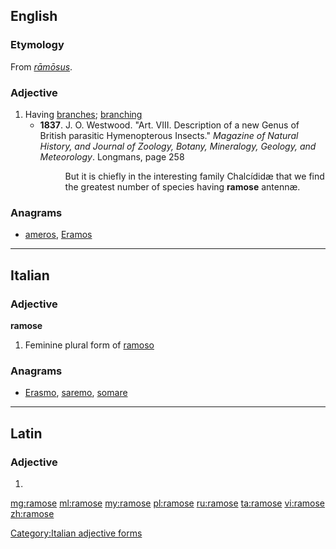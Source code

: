 ==English==

===Etymology===
From {{etyl|la}} ''[[ramosus|rāmōsus]]''.

===Adjective===
{{en-adj}}

# Having [[branch]]es; [[branching]]
#* '''1837'''. J. O. Westwood. "Art. VIII. Description of a new Genus of British parasitic Hymenopterous Insects." ''Magazine of Natural History, and Journal of Zoology, Botany, Mineralogy, Geology, and Meteorology''. Longmans, page 258
#*: But it is chiefly in the interesting family Chalcídidæ that we find the greatest number of species having '''ramose''' antennæ.

===Anagrams===
* [[ameros#English|ameros]], [[Eramos#English|Eramos]]

----

==Italian==

===Adjective===
'''ramose''' {{f}}

# Feminine plural form of [[ramoso]]

===Anagrams===
* [[Erasmo#Italian|Erasmo]], [[saremo#Italian|saremo]], [[somare#Italian|somare]]

[[Category:Italian adjective forms]]

----

==Latin==

===Adjective===
{{la-adj-form|rāmōse}}

# {{inflection of|ramosus|rāmōsus|voc|m|s|lang=la}}

[[mg:ramose]]
[[ml:ramose]]
[[my:ramose]]
[[pl:ramose]]
[[ru:ramose]]
[[ta:ramose]]
[[vi:ramose]]
[[zh:ramose]]